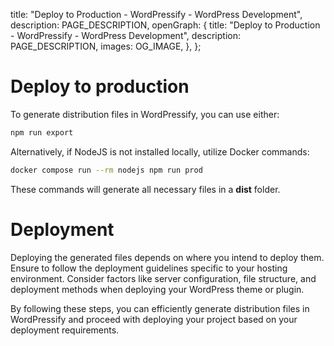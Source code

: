 
  title: "Deploy to Production - WordPressify - WordPress Development",
  description: PAGE_DESCRIPTION,
  openGraph: {
    title: "Deploy to Production - WordPressify - WordPress Development",
    description: PAGE_DESCRIPTION,
    images: OG_IMAGE,
  },
};

# Deploy to production

To generate distribution files in WordPressify, you can use either:

```bash
npm run export
```

Alternatively, if NodeJS is not installed locally, utilize Docker commands:

```bash
docker compose run --rm nodejs npm run prod
```

These commands will generate all necessary files in a **dist** folder.

# Deployment

Deploying the generated files depends on where you intend to deploy them.
Ensure to follow the deployment guidelines specific to your hosting environment.
Consider factors like server configuration, file structure, and deployment methods when deploying your WordPress theme or plugin.

By following these steps, you can efficiently generate distribution files in WordPressify and proceed with deploying your project based on your deployment requirements.

